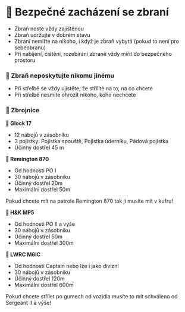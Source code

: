 
# 🔫 Bezpečné zacházení se zbraní

- Zbraň noste vždy zajištěnou
- Zbraň udržujte v dobrém stavu
- Zbraní nemiřte na nikoho, i když je zbraň vybytá (pokud to není pro sebeobranu)
- Při nabíjení, čištění, rozebírání zbraně vždy mířit do bezpečného prostoru

### 🔫 Zbraň neposkytujte nikomu jinému

- Při střelbě se vždy ujistěte, že střílíte na to, na co chcete
- Při střelbě nesmíte ohrozit nikoho, koho nechcete

### 🦾 Zbrojnice

**🔫 Glock 17**

- 12 nábojů v zásobníku
- 3 pojistky: Pojistka spouště, Pojistka úderníku, Pádová pojistka
- Účinný dostřel 45 m

**🔫 Remington 870**

- Od hodnosti PO I
- 30 nábojů v zásobníku
- Účinný dostřel 20m
- Maximální dostřel 50m

<Callout type="warning" emoji="⚠️">
  Pokud chcete mít na patrole Remington 870 tak ji musíte mít v kufru!
</Callout>

**🔫 H&K MP5**

- Od hodnosti PO II a výše
- 30 nábojů v zásobníku
- Účinný dostřel 50m
- Maximální dostřel 300m

**🔫 LWRC M6IC**

- Od hodnosti Captain nebo lze i jako divizní
- 30 nábojů v zásobníku
- Účinný dostřel 120m
- Maximální dostřel 600m

<Callout type="warning" emoji="⚠️">
  Pokud chcete střílet po gumech od vozidla musíte to mít schváleno od Sergeant
  II a výše!
</Callout>
